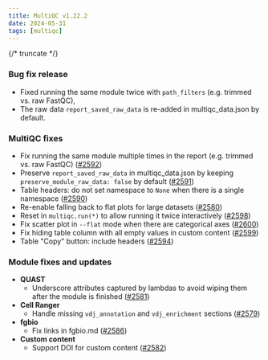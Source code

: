 ---
title: MultiQC v1.22.2
date: 2024-05-31
tags: [multiqc]
---

{/* truncate */}

### Bug fix release

- Fixed running the same module twice with `path_filters` (e.g. trimmed vs. raw FastQC),
- The raw data `report_saved_raw_data` is re-added in multiqc_data.json by default.

### MultiQC fixes

- Fix running the same module multiple times in the report (e.g. trimmed vs. raw FastQC) ([#2592](https://github.com/MultiQC/MultiQC/pull/2592))
- Preserve `report_saved_raw_data` in multiqc_data.json by keeping `preserve_module_raw_data: false` by default ([#2591](https://github.com/MultiQC/MultiQC/pull/2591))
- Table headers: do not set namespace to `None` when there is a single namespace ([#2590](https://github.com/MultiQC/MultiQC/pull/2590))
- Re-enable falling back to flat plots for large datasets ([#2580](https://github.com/MultiQC/MultiQC/pull/2580))
- Reset in `multiqc.run(*)` to allow running it twice interactively ([#2598](https://github.com/MultiQC/MultiQC/pull/2598))
- Fix scatter plot in `--flat` mode when there are categorical axes ([#2600](https://github.com/MultiQC/MultiQC/pull/2600))
- Fix hiding table column with all empty values in custom content ([#2599](https://github.com/MultiQC/MultiQC/pull/2599))
- Table "Copy" button: include headers ([#2594](https://github.com/MultiQC/MultiQC/pull/2594))

### Module fixes and updates

- **QUAST**
  - Underscore attributes captured by lambdas to avoid wiping them after the module is finished ([#2581](https://github.com/MultiQC/MultiQC/pull/2581))
- **Cell Ranger**
  - Handle missing `vdj_annotation` and `vdj_enrichment` sections ([#2579](https://github.com/MultiQC/MultiQC/pull/2579))
- **fgbio**
  - Fix links in fgbio.md ([#2586](https://github.com/MultiQC/MultiQC/pull/2586))
- **Custom content**
  - Support DOI for custom content ([#2582](https://github.com/MultiQC/MultiQC/pull/2582))
